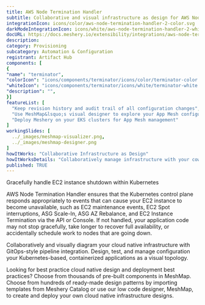 ```yaml
---
title: AWS Node Termination Handler
subtitle: Collaborative and visual infrastructure as design for AWS Node Termination Handler
integrationIcon: icons/color/aws-node-termination-handler-2-color.svg
darkModeIntegrationIcon: icons/white/aws-node-termination-handler-2-white.svg
docURL: https://docs.meshery.io/extensibility/integrations/aws-node-termination-handler-2
description: 
category: Provisioning
subcategory: Automation & Configuration
registrant: Artifact Hub
components: [
{
"name": "terminator",
"colorIcon": "icons/components/terminator/icons/color/terminator-color.svg",
"whiteIcon": "icons/components/terminator/icons/white/terminator-white.svg",
"description": "",
}]
featureList: [
  "Keep revision history and audit trail of all configuration changes",
  "Use MeshMap&lsquo;s visual designer to explore your App Mesh configuration",
  "Deploy Meshery on your EKS clusters for App Mesh management"
]
workingSlides: [
  ../_images/meshmap-visualizer.png,
  ../_images/meshmap-designer.png
]
howItWorks: "Collaborative Infrastructure as Design"
howItWorksDetails: "Collaboratively manage infrastructure with your coworkers synchronously sharing the same designs."
published: TRUE
---
```


<p>
Gracefully handle EC2 instance shutdown within Kubernetes

</p>
<p>AWS Node Termination Handler ensures that the Kubernetes control plane responds appropriately to events that can cause your EC2 instance to become unavailable, such as EC2 maintenance events, EC2 Spot interruptions, ASG Scale-In, ASG AZ Rebalance, and EC2 Instance Termination via the API or Console. If not handled, your application code may not stop gracefully, take longer to recover full availability, or accidentally schedule work to nodes that are going down.
</p>
<p>
    Collaboratively and visually diagram your cloud native infrastructure with GitOps-style pipeline integration. Design, test, and manage configuration your Kubernetes-based, containerized applications as a visual topology.
</p>
<p>
    Looking for best practice cloud native design and deployment best practices? Choose from thousands of pre-built components in MeshMap. Choose from hundreds of ready-made design patterns by importing templates from Meshery Catalog or use our low code designer, MeshMap, to create and deploy your own cloud native infrastructure designs.
</p>
